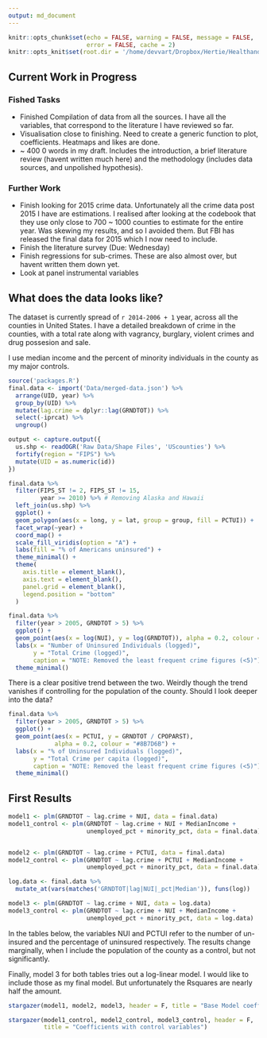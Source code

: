 ```yaml
---
output: md_document
---
```


```r
knitr::opts_chunk$set(echo = FALSE, warning = FALSE, message = FALSE,
                      error = FALSE, cache = 2)
knitr::opts_knit$set(root.dir = '/home/devvart/Dropbox/Hertie/HealthandCrime')
```

## Current Work in Progress

### Fished Tasks

- Finished Compilation of data from all the sources. I have all the variables,
that correspond to the literature I have reviewed so far.
- Visualisation close to finishing. Need to create a generic function to plot,
coefficients. Heatmaps and likes are done.
- ~ 400 0 words in my draft. Includes the introduction, a brief literature review (havent written much here) and the methodology (includes data sources, and unpolished hypothesis).

### Further Work

- Finish looking for 2015 crime data. Unfortunately all the crime data post 2015 I have are estimations. I realised after looking at the codebook that they use only close to 700 ~ 1000 counties to estimate for the entire year. Was skewing my results, and so I avoided them. But FBI has released the final data for 2015 which I now 
need to include.
- Finish the literature survey (Due: Wednesday)
- Finish regressions for sub-crimes. These are also almost over, but havent written them down yet.
- Look at panel instrumental variables

## What does the data looks like?

The dataset is currently spread of `r 2014-2006 + 1` year, across all the counties in United States. I have a detailed breakdown of crime in the counties, with a total rate along with vagrancy, burglary, violent crimes and drug possesion and sale. 

I use median income and the percent of minority individuals in the county as my major controls. 

```r
source('packages.R')
final.data <- import('Data/merged-data.json') %>%
  arrange(UID, year) %>%
  group_by(UID) %>%
  mutate(lag.crime = dplyr::lag(GRNDTOT)) %>%
  select(-iprcat) %>%
  ungroup()
```

```r
output <- capture.output({
  us.shp <- readOGR('Raw Data/Shape Files', 'UScounties') %>%
  fortify(region = "FIPS") %>%
  mutate(UID = as.numeric(id))
})

final.data %>%
  filter(FIPS_ST != 2, FIPS_ST != 15,
         year >= 2010) %>% # Removing Alaska and Hawaii
  left_join(us.shp) %>%
  ggplot() +
  geom_polygon(aes(x = long, y = lat, group = group, fill = PCTUI)) +
  facet_wrap(~year) +
  coord_map() +
  scale_fill_viridis(option = "A") +
  labs(fill = "% of Americans uninsured") +
  theme_minimal() +
  theme(
    axis.title = element_blank(),
    axis.text = element_blank(),
    panel.grid = element_blank(),
    legend.position = "bottom"
  )
```

```r
final.data %>%
  filter(year > 2005, GRNDTOT > 5) %>% 
  ggplot() +
  geom_point(aes(x = log(NUI), y = log(GRNDTOT)), alpha = 0.2, colour = "#8B7D6B") +
  labs(x = "Number of Uninsured Individuals (logged)", 
       y = "Total Crime (logged)",
       caption = "NOTE: Removed the least frequent crime figures (<5)") +
  theme_minimal()

```

There is a clear positive trend between the two. Weirdly though the trend vanishes if controlling for the population of the county. Should I look deeper into the data?

```r
final.data %>%
  filter(year > 2005, GRNDTOT > 5) %>% 
  ggplot() +
  geom_point(aes(x = PCTUI, y = GRNDTOT / CPOPARST),
             alpha = 0.2, colour = "#8B7D6B") +
  labs(x = "% of Uninsured Individuals (logged)", 
       y = "Total Crime per capita (logged)",
       caption = "NOTE: Removed the least frequent crime figures (<5)") +
  theme_minimal()

```

## First Results

```r
model1 <- plm(GRNDTOT ~ lag.crime + NUI, data = final.data)
model1_control <- plm(GRNDTOT ~ lag.crime + NUI + MedianIncome +
                      unemployed_pct + minority_pct, data = final.data)


model2 <- plm(GRNDTOT ~ lag.crime + PCTUI, data = final.data)
model2_control <- plm(GRNDTOT ~ lag.crime + PCTUI + MedianIncome +
                      unemployed_pct + minority_pct, data = final.data)

log.data <- final.data %>%
  mutate_at(vars(matches('GRNDTOT|lag|NUI|_pct|Median')), funs(log))

model3 <- plm(GRNDTOT ~ lag.crime + NUI, data = log.data)
model3_control <- plm(GRNDTOT ~ lag.crime + NUI + MedianIncome +
                      unemployed_pct + minority_pct, data = log.data)
```

In the tables below, the variables NUI and PCTUI refer to the number of un-insured and the percentage of uninsured respectively. The results change marginally, when I include the population of the county as a control, but not significantly. 

Finally, model 3 for both tables tries out a log-linear model. I would like to include those as my final model. But unfortunately the Rsquares are nearly half the amount.


```r
stargazer(model1, model2, model3, header = F, title = "Base Model coefficients")
```

```r
stargazer(model1_control, model2_control, model3_control, header = F,
          title = "Coefficients with control variables")
```
